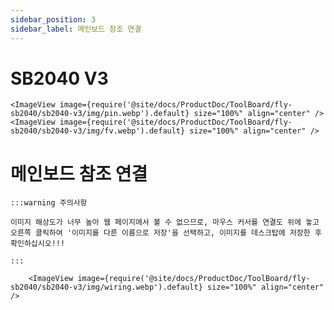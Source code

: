 ```yaml
---
sidebar_position: 3
sidebar_label: 메인보드 참조 연결
---
```




# SB2040 V3

    <ImageView image={require('@site/docs/ProductDoc/ToolBoard/fly-sb2040/sb2040-v3/img/pin.webp').default} size="100%" align="center" />
    <ImageView image={require('@site/docs/ProductDoc/ToolBoard/fly-sb2040/sb2040-v3/img/fv.webp').default} size="100%" align="center" />


# 메인보드 참조 연결

    :::warning 주의사항

    이미지 해상도가 너무 높아 웹 페이지에서 볼 수 없으므로, 마우스 커서를 연결도 위에 놓고 오른쪽 클릭하여 '이미지를 다른 이름으로 저장'을 선택하고, 이미지를 데스크탑에 저장한 후 확인하십시오!!!

    :::

        <ImageView image={require('@site/docs/ProductDoc/ToolBoard/fly-sb2040/sb2040-v3/img/wiring.webp').default} size="100%" align="center" />